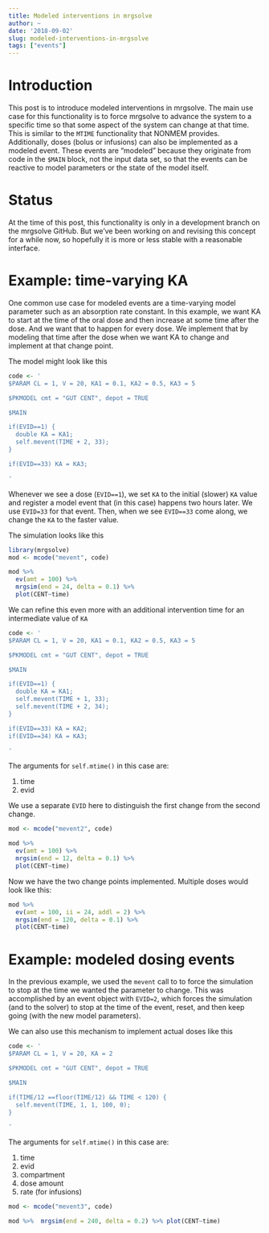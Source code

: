 ```yaml
---
title: Modeled interventions in mrgsolve
author: ~
date: '2018-09-02'
slug: modeled-interventions-in-mrgsolve
tags: ["events"]
---
```




# Introduction

This post is to introduce modeled interventions in mrgsolve. The main use
case for this functionality is to force mrgsolve to advance the 
system to a specific time so that some aspect of the system 
can change at that time.  This is similar to the `MTIME` functionality
that NONMEM provides.  Additionally, doses (bolus or infusions)
can also be implemented as a modeled event.  These events are "modeled"
because they originate from code in the `$MAIN` block, not the 
input data set, so that the events can be reactive to model parameters
or the state of the model itself. 

# Status
At the time of this post, this functionality is only in a development
branch on the mrgsolve GitHub.  But we've been working on and 
revising this concept for a while now, so hopefully it is 
more or less stable with a reasonable interface.

# Example: time-varying KA

One common use case for modeled events are a time-varying 
model parameter such as an absorption rate constant.  In 
this example, we want KA to start at the time of the oral
dose and then increase at some time after the dose.  And we 
want that to happen for every dose.  We implement that 
by modeling that time after the dose when we want KA to 
change and implement at that change point.

The model might look like this

```r
code <- '
$PARAM CL = 1, V = 20, KA1 = 0.1, KA2 = 0.5, KA3 = 5

$PKMODEL cmt = "GUT CENT", depot = TRUE

$MAIN

if(EVID==1) {
  double KA = KA1;
  self.mevent(TIME + 2, 33);
}

if(EVID==33) KA = KA3;

' 
```

Whenever we see a dose (`EVID==1`), we set `KA` to the initial (slower)
`KA` value and register a model event that (in this case) happens 
two hours later.  We use `EVID=33` for that event.  Then, when
we see `EVID==33` come along, we change the `KA` to the faster value.

The simulation looks like this

```r
library(mrgsolve)
mod <- mcode("mevent", code)

mod %>% 
  ev(amt = 100) %>% 
  mrgsim(end = 24, delta = 0.1) %>%
  plot(CENT~time)
```

We can refine this even more with an additional intervention 
time for an intermediate value of `KA`

```r
code <- '
$PARAM CL = 1, V = 20, KA1 = 0.1, KA2 = 0.5, KA3 = 5

$PKMODEL cmt = "GUT CENT", depot = TRUE

$MAIN

if(EVID==1) {
  double KA = KA1;
  self.mevent(TIME + 1, 33);
  self.mevent(TIME + 2, 34);
}

if(EVID==33) KA = KA2;
if(EVID==34) KA = KA3;

' 
```


The arguments for `self.mtime()` in this case are:

1. time
1. evid

We use a separate `EVID` here to distinguish the first change 
from the second change.


```r
mod <- mcode("mevent2", code)

mod %>% 
  ev(amt = 100) %>% 
  mrgsim(end = 12, delta = 0.1) %>%
  plot(CENT~time)
```

Now we have the two change points implemented. Multiple doses would 
look like this:

```r
mod %>% 
  ev(amt = 100, ii = 24, addl = 2) %>% 
  mrgsim(end = 120, delta = 0.1) %>%
  plot(CENT~time)
```
  

# Example: modeled dosing events

In the previous example, we used the `mevent` call to 
to force the simulation to stop at the time we wanted the 
parameter to change. This was accomplished by an event object
with `EVID=2`, which forces the simulation (and to the solver)
to stop at the time of the event, reset, and then keep going 
(with the new model parameters).

We can also use this mechanism to implement actual doses like this

```r
code <- '
$PARAM CL = 1, V = 20, KA = 2

$PKMODEL cmt = "GUT CENT", depot = TRUE

$MAIN

if(TIME/12 ==floor(TIME/12) && TIME < 120) {
  self.mevent(TIME, 1, 1, 100, 0);
}

' 
```


The arguments for `self.mtime()` in this case are:

1. time
1. evid
1. compartment
1. dose amount
1. rate (for infusions)


```r
mod <- mcode("mevent3", code)

mod %>%  mrgsim(end = 240, delta = 0.2) %>% plot(CENT~time)
```




